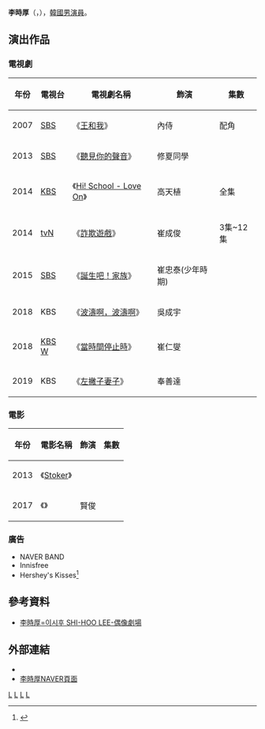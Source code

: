 {{藝人
| 姓名 = 李時厚
| 類型 = 男演員
| 圖片 = 
| 圖片尺寸 = 
| 圖片簡介 = 
| 本名 = 
| 外文名 = 이시후
| 外文 = ko
| 羅馬拼音 = Lee Shi Hoo
| 英文名 = 
| 暱稱 = 
| 其他藝名 = 
| 國籍 = {{KOR}}
| 出生日期 = {{birth_date_and_age|1992|12|06}}
| 出生地點 = {{KOR}}
| 宗教信仰 = 
| 語言 = [[韓語|韓語]]
| 職業 = [[演員|演員]]
| 教育程度 = 檀國大學戲劇電影科
| 出道作品 = 
| 出道日期 = 2007年
| 代表作品 = 
| 活躍年代 = 2007年至今
| 唱片公司 = 
| 經紀公司 = [[GILSTORY_Entertainment|GILSTORY Entertainment]]
| 相關團體 = 
| 網站 = [http://www.mgbent.com/03star/leesihoo_profile.html 官方網站]
}}

'''李時厚'''（{{lang-ko|'''이시후'''}}，{{bd|1992年|12月6日}}），[[韓國|韓國]][[男演員|男演員]]。

== 演出作品 ==
=== 電視劇 ===
{| class="wikitable sortable"
|-
! scope="col"|年份
! scope="col"|電視台
! scope="col"|電視劇名稱
! scope="col"|飾演
! scope="col"|集數
|-
|2007
|[[SBS_(韓國)|SBS]]
|《[[王和我|王和我]]》
|內侍
|配角
|-
|2013
|[[SBS_(韓國)|SBS]]
|《[[聽見你的聲音|聽見你的聲音]]》
|修夏同學
|
|-
|2014
|[[韓國放送公社|KBS]]
|《[[Hi!_School_-_Love_On|Hi! School - Love On]]》
|高天植
|全集
|-
|2014
|[[tvN|tvN]]
|《[[詐欺遊戲_(韓國電視劇)|詐欺遊戲]]》
|崔成俊
|3集~12集
|-
|2015
|[[SBS_(韓國)|SBS]]
|《[[誕生吧！家族|誕生吧！家族]]》
|崔忠泰(少年時期)
|
|-
|2018
|KBS
|《[[波濤啊，波濤啊|波濤啊，波濤啊]]》
|吳成宇
|
|-
|2018
|[[KBS_W|KBS W]]
|《[[時間停止的瞬間|當時間停止時]]》
|崔仁燮
|
|-
|2019
|KBS
|《[[左撇子妻子|左撇子妻子]]》
|奉善達
|
|}

===電影===
{| class="wikitable sortable"
|-
! scope="col"|年份
! scope="col"|電影名稱
! scope="col"|飾演
! scope="col"|集數
|-
|2013
|《[[Stoker|Stoker]]》
|
|
|-
|2017
|《{{link-ko|請不要擔心|걱정말아요}}》
|賢俊
|
|}

===廣告===
*NAVER BAND
*Innisfree
*Hershey's Kisses<ref>{{cite web|url=https://www.youtube.com/watch?v=PSQF-EPgj1Q|title=이시후 허쉬키세스 초콜렛 광고 15s|access-date=2016-06-16|archive-date=2017-03-05|archive-url=https://web.archive.org/web/20170305083139/https://www.youtube.com/watch?v=PSQF-EPgj1Q|dead-url=no}}</ref>

== 參考資料 ==
{{reflist}}
* [http://kr.dorama.info/pf-10637.html 李時厚=이시후 SHI-HOO LEE-偶像劇場] {{Wayback|url=http://kr.dorama.info/pf-10637.html |date=20200224045238 }}

== 外部連結 ==
* {{官方網站|http://www.mgbent.com/03star/leesihoo_profile.html|이시후}}
* [http://movie.naver.com/movie/bi/pi/basic.nhn?code=345428 李時厚NAVER頁面] {{Wayback|url=http://movie.naver.com/movie/bi/pi/basic.nhn?code=345428 |date=20170305005123 }}




[[Category:韓國電視演員|L]]
[[Category:韓國電影演員|L]]
[[Category:檀國大學校友|L]]
[[Category:李姓|L]]